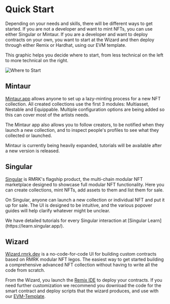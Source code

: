 

# Quick Start

Depending on your needs and skills, there will be different ways to get started. If you are not a developer and want to mint NFTs, you can use either Singular or Mintaur. If you are a developer and want to deploy contracts on your own, you want to start at the Wizard and then deploy through either Remix or Hardhat, using our EVM template.

<Callout type="info" emoji="ℹ️">
  This graphic helps you decide where to start, from less technical on the left to more technical on the right.
</Callout>

![Where to Start](/images/Quick_Start_Where_to_start.png)

## Mintaur

[Mintaur.app](https://minatur.app) allows anyone to set up a lazy-minting process for a new NFT collection. All created collections use the first 3 modules: Multiasset, Nestable and Equippable. Multiple configuration options are being added so this can cover most of the artists needs.

The Mintaur app also allows you to follow creators, to be notified when they launch a new collection, and to inspect people's profiles to see what they collected or launched.

Mintaur is currently being heavily expanded, tutorials will be available after a new version is released.

## Singular

[Singular](https://singular.app) is RMRK's flagship product, the multi-chain modular NFT marketplace designed to showcase full modular NFT functionality. Here you can create collections, mint NFTs, add assets to them and list them for sale.

On Singular, anyone can launch a new collection or individual NFT and put it up
for sale. The UI is designed to be intuitive, and the various popover guides
will help clarify whatever might be unclear.

<Callout type="info" emoji="ℹ️">
  We have detailed tutorials for every Singular interaction at [Singular Learn](https://learn.singular.app/).
</Callout>


## Wizard

[Wizard.rmrk.dev](https://wizard.rmrk.dev) is a no-code-for-code UI for building custom contracts based on RMRK modular NFT legos. The easiest way to get started building a comprehensive advanced NFT collection without having to write all the code from scratch.

From the Wizard, you launch the [Remix IDE](https://remix.ethereum.org/) to deploy your contracts. If you need further customization we recommend you download the code for the smart contract and deploy scripts that the wizard produces, and use with our [EVM-Template](https://github.com/rmrk-team/evm-template).
